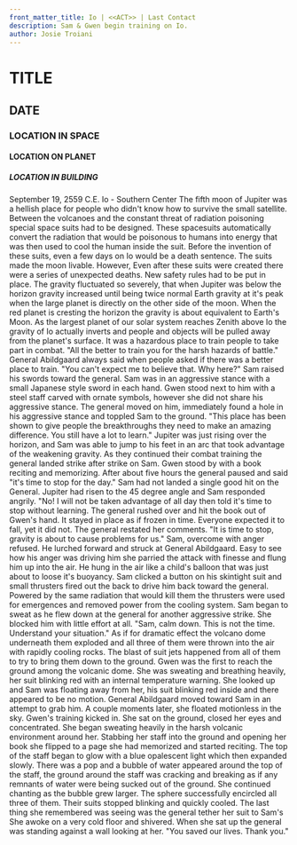```yaml
---
front_matter_title: Io | <<ACT>> | Last Contact
description: Sam & Gwen begin training on Io.
author: Josie Troiani
---
```

# TITLE

## DATE

### LOCATION IN SPACE

#### LOCATION ON PLANET

##### LOCATION IN BUILDING

September 19, 2559 C.E.
Io - Southern Center
The fifth moon of Jupiter was a hellish place for people who didn't know how to survive the small satellite. Between the volcanoes and the constant threat of radiation poisoning special space suits had to be designed. These spacesuits automatically convert the radiation that would be poisonous to humans into energy that was then used to cool the human inside the suit. Before the invention of these suits, even a few days on Io would be a death sentence. The suits made the moon livable.
However, Even after these suits were created there were a series of unexpected deaths. New safety rules had to be put in place. The gravity fluctuated so severely, that when Jupiter was below the horizon gravity increased until being twice normal Earth gravity at it's peak when the large planet is directly on the other side of the moon. When the red planet is cresting the horizon the gravity is about equivalent to Earth's Moon. As the largest planet of our solar system reaches Zenith above Io the gravity of Io actually inverts and people and objects will be pulled away from the planet's surface. It was a hazardous place to train people to take part in combat.
"All the better to train you for the harsh hazards of battle." General Abildgaard always said when people asked if there was a better place to train.
"You can't expect me to believe that. Why here?" Sam raised his swords toward the general. Sam was in an aggressive stance with a small Japanese style sword in each hand. Gwen stood next to him with a steel staff carved with ornate symbols, however she did not share his aggressive stance.
The general moved on him, immediately found a hole in his aggressive stance and toppled Sam to the ground. "This place has been shown to give people the breakthroughs they need to make an amazing difference. You still have a lot to learn." Jupiter was just rising over the horizon, and Sam was able to jump to his feet in an arc that took advantage of the weakening gravity. As they continued their combat training the general landed strike after strike on Sam. Gwen stood by with a book reciting and memorizing. After about five hours the general paused and said "it's time to stop for the day." Sam had not landed a single good hit on the General.
Jupiter had risen to the 45 degree angle and Sam responded angrily. "No! I will not be taken advantage of all day then told it's time to stop without learning. The general rushed over and hit the book out of Gwen's hand. It stayed in place as if frozen in time. Everyone expected it to fall, yet it did not. The general restated her comments. "It is time to stop, gravity is about to cause problems for us."
Sam, overcome with anger refused. He lurched forward and struck at General Abildgaard. Easy to see how his anger was driving him she parried the attack with finesse and flung him up into the air. He hung in the air like a child's balloon that was just about to loose it's buoyancy. Sam clicked a button on his skintight suit and small thrusters fired out the back to drive him back toward the general. Powered by the same radiation that would kill them the thrusters were used for emergences and removed power from the cooling system. Sam began to sweat as he flew down at the general for another aggressive strike. She blocked him with little effort at all. "Sam, calm down. This is not the time. Understand your situation."
As if for dramatic effect the volcano dome underneath them exploded and all three of them were thrown into the air with rapidly cooling rocks. The blast of suit jets happened from all of them to try to bring them down to the ground. Gwen was the first to reach the ground among the volcanic dome. She was sweating and breathing heavily, her suit blinking red with an internal temperature warning. She looked up and Sam was floating away from her, his suit blinking red inside and there appeared to be no motion. General Abildgaard moved toward Sam in an attempt to grab him. A couple moments later, she floated motionless in the sky.
Gwen's training kicked in. She sat on the ground, closed her eyes and concentrated. She began sweating heavily in the harsh volcanic environment around her. Stabbing her staff into the ground and opening her book she flipped to a page she had memorized and started reciting. The top of the staff began to glow with a blue opalescent light which then expanded slowly. There was a pop and a bubble of water appeared around the top of the staff, the ground around the staff was cracking and breaking as if any remnants of water were being sucked out of the ground. She continued chanting as the bubble grew larger. The sphere successfully encircled all three of them. Their suits stopped blinking and quickly cooled. The last thing she remembered was seeing was the general tether her suit to Sam's
She awoke on a very cold floor and shivered. When she sat up the general was standing against a wall looking at her. "You saved our lives. Thank you."
